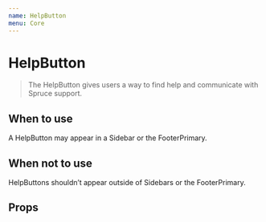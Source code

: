 ```yaml
---
name: HelpButton
menu: Core
---
```



# HelpButton

> The HelpButton gives users a way to find help and communicate with Spruce support.

<Playground>
	<div className="sidebar">
		<HelpButton
			className="sidebar-item__link"
			iconClassName="sidebar-item__icon sidebar-item__line-icon"
			textClassName="sidebar-item__text"
		/>
	</div>
</Playground>

## When to use

A HelpButton may appear in a Sidebar or the FooterPrimary.

## When not to use

HelpButtons shouldn’t appear outside of Sidebars or the FooterPrimary.

## Props

<Props of={HelpButton} />

